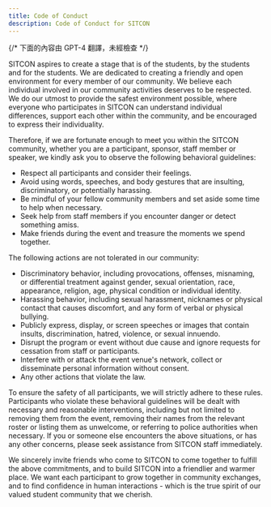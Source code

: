 ```yaml
---
title: Code of Conduct
description: Code of Conduct for SITCON
---
```


{/* 下面的內容由 GPT-4 翻譯，未經檢查 */}

SITCON aspires to create a stage that is of the students, by the students and for the students. We are dedicated to creating a friendly and open environment for every member of our community. We believe each individual involved in our community activities deserves to be respected. We do our utmost to provide the safest environment possible, where everyone who participates in SITCON can understand individual differences, support each other within the community, and be encouraged to express their individuality.

Therefore, if we are fortunate enough to meet you within the SITCON community, whether you are a participant, sponsor, staff member or speaker, we kindly ask you to observe the following behavioral guidelines:

- Respect all participants and consider their feelings.
- Avoid using words, speeches, and body gestures that are insulting, discriminatory, or potentially harassing.
- Be mindful of your fellow community members and set aside some time to help when necessary.
- Seek help from staff members if you encounter danger or detect something amiss.
- Make friends during the event and treasure the moments we spend together.

The following actions are not tolerated in our community:

- Discriminatory behavior, including provocations, offenses, misnaming, or differential treatment against gender, sexual orientation, race, appearance, religion, age, physical condition or individual identity.
- Harassing behavior, including sexual harassment, nicknames or physical contact that causes discomfort, and any form of verbal or physical bullying.
- Publicly express, display, or screen speeches or images that contain insults, discrimination, hatred, violence, or sexual innuendo.
- Disrupt the program or event without due cause and ignore requests for cessation from staff or participants.
- Interfere with or attack the event venue's network, collect or disseminate personal information without consent.
- Any other actions that violate the law.

To ensure the safety of all participants, we will strictly adhere to these rules. Participants who violate these behavioral guidelines will be dealt with necessary and reasonable interventions, including but not limited to removing them from the event, removing their names from the relevant roster or listing them as unwelcome, or referring to police authorities when necessary. If you or someone else encounters the above situations, or has any other concerns, please seek assistance from SITCON staff immediately.

We sincerely invite friends who come to SITCON to come together to fulfill the above commitments, and to build SITCON into a friendlier and warmer place. We want each participant to grow together in community exchanges, and to find confidence in human interactions - which is the true spirit of our valued student community that we cherish.
